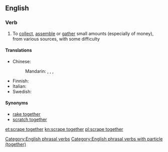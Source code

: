 ==English==

===Verb===
{{en-verb|head=[[scrape]] [[together]]|scrapes together|scraping together|scraped together}}

# {{context|idiomatic}} To [[collect]], [[assemble]] or [[gather]] small amounts (especially of money), from various sources, with some difficulty

====Translations====
{{trans-top|collect small amounts}}
* Chinese:
*: Mandarin: {{t|cmn|湊|sc=Hani}}, {{t|cmn|凑|tr=còu|sc=Hani}}, {{t|cmn|湊齊|sc=Hani}}, {{t|cmn|凑齐|tr=còuqí|sc=Hani}}
{{trans-mid}}
* Finnish: {{t-|fi|raapia kasaan}}
* Italian: {{t-|it|racimolare}}
* Swedish: {{t-|sv|skrapa ihop}}
{{trans-bottom}}

====Synonyms====
* [[rake together]]
* [[scratch together]]

[[Category:English phrasal verbs]]
[[Category:English phrasal verbs with particle (together)]]

[[et:scrape together]]
[[kn:scrape together]]
[[pl:scrape together]]